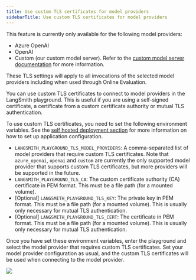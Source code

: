 ```yaml
---
title: Use custom TLS certificates for model providers
sidebarTitle: Use custom TLS certificates for model providers
---
```


<Note>
  This feature is currently only available for the following model providers:

  * Azure OpenAI
  * OpenAI
  * Custom (our custom model server). Refer to the [custom model server documentation](/langsmith/custom-endpoint) for more information.

  These TLS settings will apply to all invocations of the selected model providers including when used through Online Evaluation.
</Note>

You can use custom TLS certificates to connect to model providers in the LangSmith playground. This is useful if you are using a self-signed certificate, a certificate from a custom certificate authority or mutual TLS authentication.

To use custom TLS certificates, you need to set the following environment variables. See the [self hosted deployment section](/langsmith/architectural-overview) for more information on how to set up application configuration.

* `LANGSMITH_PLAYGROUND_TLS_MODEL_PROVIDERS`: A comma-separated list of model providers that require custom TLS certificates. Note that `azure_openai`, `openai` and `custom` are currently the only supported model provider that supports custom TLS certificates, but more providers will be supported in the future.
* `LANGSMITH_PLAYGROUND_TLS_CA`: The custom certificate authority (CA) certificate in PEM format. This must be a file path (for a mounted volume).
* \[Optional] `LANGSMITH_PLAYGROUND_TLS_KEY`: The private key in PEM format. This must be a file path (for a mounted volume). This is usually only necessary for mutual TLS authentication.
* \[Optional] `LANGSMITH_PLAYGROUND_TLS_CERT`: The certificate in PEM format. This must be a file path (for a mounted volume). This is usually only necessary for mutual TLS authentication.

Once you have set these environment variables, enter the playground and select the model provider that requires custom TLS certificates. Set your model provider configuration as usual, and the custom TLS certificates will be used when connecting to the model provider.

![](images/azure-playground.png)
